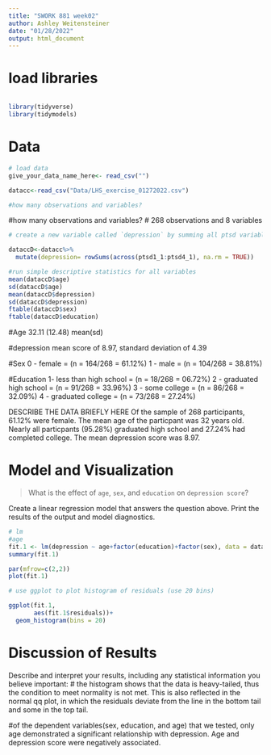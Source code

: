 ---
title: "SWORK 881 week02"
author: Ashley Weitensteiner
date: "01/28/2022"
output: html_document
---

# load libraries
```{r setup, include=FALSE}

```

```{r}
library(tidyverse)
library(tidymodels)
```


# Data
```{r}
# load data
give_your_data_name_here<- read_csv("")

datacc<-read_csv("Data/LHS_exercise_01272022.csv")

#how many observations and variables? 

```
#how many observations and variables? 
# 268 observations and 8 variables


```{r}
# create a new variable called `depression` by summing all ptsd variables. Use tidy approach

dataccD<-datacc%>%
  mutate(depression= rowSums(across(ptsd1_1:ptsd4_1), na.rm = TRUE))
```


```{r}
#run simple descriptive statistics for all variables
mean(dataccD$age)
sd(dataccD$age)
mean(dataccD$depression)
sd(dataccD$depression)
ftable(dataccD$sex)
ftable(dataccD$education)
```
#Age 
32.11 (12.48)
mean(sd)

#depression 
mean score of 8.97, standard deviation of 4.39

#Sex
0 - female = (n = 164/268 = 61.12%)
1 - male = (n = 104/268 = 38.81%)

#Education
1- less than high school = (n = 18/268 = 06.72%)
2 - graduated high school = (n = 91/268 = 33.96%)
3 - some college = (n = 86/268 = 32.09%)
4 - graduated college = (n = 73/268 = 27.24%)


DESCRIBE THE DATA BRIEFLY HERE
Of the sample of 268 participants, 61.12% were female. The mean age of the particpant was 32 years old. Nearly all particpants (95.28%) graduated high school and 27.24% had completed college. The mean depression score was 8.97.



# Model and Visualization
> What is the effect of `age`, `sex`, and `education` on `depression score`? 

Create a linear regression model that answers the question above. Print the results of the output and model diagnostics.

```{r}
# lm
#age
fit.1 <- lm(depression ~ age+factor(education)+factor(sex), data = dataccD)
summary(fit.1)

```

```{r}
par(mfrow=c(2,2))
plot(fit.1)
```

```{r}
# use ggplot to plot histogram of residuals (use 20 bins)

ggplot(fit.1,
       aes(fit.1$residuals))+
  geom_histogram(bins = 20)
```

# Discussion of Results

Describe and interpret your results, including any statistical information you believe important:
# the histogram shows that the data is heavy-tailed, thus the condition to meet normality is not met. This is also reflected in the normal qq plot, in which the residuals deviate from the line in the bottom tail and some in the top tail. 

#of the dependent variables(sex, education, and age) that we tested, only age demonstrated a significant relationship with depression. Age and depression score were negatively associated.
